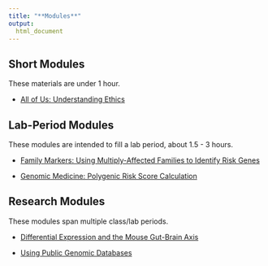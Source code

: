 ```yaml
---
title: "**Modules**"
output:
  html_document
---
```


## Short Modules

These materials are under 1 hour.

- [All of Us: Understanding Ethics](module/AOU_ethics.html)

## Lab-Period Modules

These modules are intended to fill a lab period, about 1.5 - 3 hours.

- [Family Markers: Using Multiply-Affected Families to Identify Risk Genes](module/family_markers.html)

- [Genomic Medicine: Polygenic Risk Score Calculation](module/genomic_med_prs.html)

## Research Modules

These modules span multiple class/lab periods.

- [Differential Expression and the Mouse Gut-Brain Axis](module/mouse_gutbrain_de.html)

- [Using Public Genomic Databases](module/public_databases.html)


